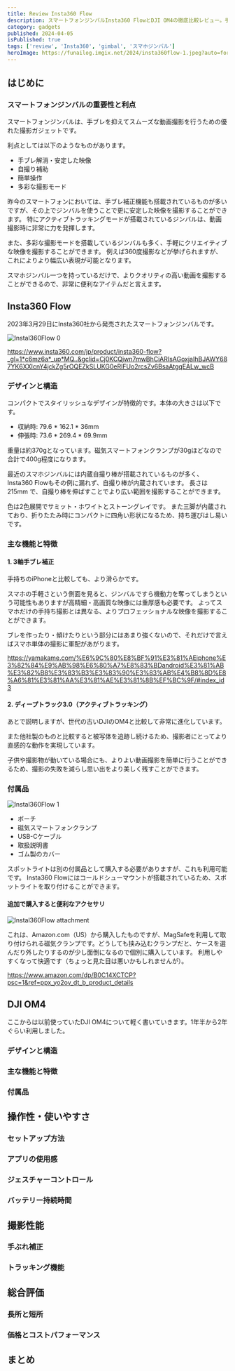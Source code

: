 ```yaml
---
title: Review Insta360 Flow
description: スマートフォンジンバルInsta360 FlowとDJI OM4の徹底比較レビュー。手ブレ補正や操作性、撮影モードなどの機能面から、デザインやコストパフォーマンスまで両製品の長所短所を詳しく解説します。
category: gadgets
published: 2024-04-05
isPublished: true
tags: ['review', 'Insta360', 'gimbal', 'スマホジンバル']
heroImage: https://funailog.imgix.net/2024/insta360flow-1.jpeg?auto=format,compress,enhance
---
```


## はじめに

### スマートフォンジンバルの重要性と利点

スマートフォンジンバルは、手ブレを抑えてスムーズな動画撮影を行うための優れた撮影ガジェットです。

利点としては以下のようなものがあります。

- 手ブレ解消・安定した映像
- 自撮り補助
- 簡単操作
- 多彩な撮影モード

昨今のスマートフォンにおいては、手ブレ補正機能も搭載されているものが多いですが、その上でジンバルを使うことで更に安定した映像を撮影することができます。
特にアクティブトラッキングモードが搭載されているジンバルは、動画撮影時に非常に力を発揮します。

また、多彩な撮影モードを搭載しているジンバルも多く、手軽にクリエイティブな映像を撮影することができます。
例えば360度撮影などが挙げられますが、これによりより幅広い表現が可能となります。

スマホジンバル一つを持っているだけで、よりクオリティの高い動画を撮影することができるので、非常に便利なアイテムだと言えます。

## Insta360 Flow

2023年3月29日にInsta360社から発売されたスマートフォンジンバルです。

![Instal360Flow 0](https://funailog.imgix.net/2024/insta360flow-0.jpeg?auto=format,compress,enhance)


https://www.insta360.com/jp/product/insta360-flow?_gl=1*c6mz6a*_up*MQ..&gclid=Cj0KCQjwn7mwBhCiARIsAGoxjaIhBJAWY687YK6XXIcnY4jckZg5rOQEZkSLUKG0eRlFUo2rcsZv6BsaAtgqEALw_wcB


### デザインと構造

コンパクトでスタイリッシュなデザインが特徴的です。本体の大きさは以下です。

- 収納時: 79.6 * 162.1 * 36mm
- 伸張時: 73.6 * 269.4 * 69.9mm

重量は約370gとなっています。磁気スマートフォンクランプが30gほどなので合計で400g程度になります。

最近のスマホジンバルには内蔵自撮り棒が搭載されているものが多く、Insta360 Flowもその例に漏れず、自撮り棒が内蔵されています。
長さは 215mm で、自撮り棒を伸ばすことでより広い範囲を撮影することができます。

色は2色展開でサミット・ホワイトとストーングレイです。
また三脚が内蔵されており、折りたたみ時にコンパクトに四角い形状になるため、持ち運びはし易いです。

### 主な機能と特徴

#### 1. 3軸手ブレ補正

手持ちのiPhoneと比較しても、より滑らかです。

スマホの手軽さという側面を見ると、ジンバルですら機動力を奪ってしまうという可能性もありますが高精細・高画質な映像には重厚感も必要です。
よってスマホだけの手持ち撮影とは異なる、よりプロフェッショナルな映像を撮影することができます。

ブレを作ったり・傾けたりという部分にはあまり強くないので、それだけで言えばスマホ単体の撮影に軍配があがります。

https://yamakame.com/%E6%9C%80%E8%BF%91%E3%81%AEiphone%E3%82%84%E9%AB%98%E6%80%A7%E8%83%BDandroid%E3%81%AB%E3%82%B8%E3%83%B3%E3%83%90%E3%83%AB%E4%B8%8D%E8%A6%81%E3%81%AA%E3%81%AE%E3%81%8B%EF%BC%9F/#index_id3

#### 2. ディープトラック3.0（アクティブトラッキング）

あとで説明しますが、世代の古いDJIのOM4と比較して非常に進化しています。

また他社製のものと比較すると被写体を追跡し続けるため、撮影者にとってより直感的な動作を実現しています。

子供や撮影物が動いている場合にも、よりよい動画撮影を簡単に行うことができるため、撮影の失敗を減らし思い出をより美しく残すことができます。

### 付属品

![Instal360Flow 1](https://funailog.imgix.net/2024/insta360flow-1.jpeg?auto=format,compress,enhance)

- ポーチ
- 磁気スマートフォンクランプ
- USB-Cケーブル
- 取扱説明書
- ゴム製のカバー

スポットライトは別の付属品として購入する必要がありますが、これも利用可能です。
Insta360 Flowにはコールドシューマウントが搭載されているため、スポットライトを取り付けることができます。

#### 追加で購入すると便利なアクセサリ

![Instal360Flow attachment](https://funailog.imgix.net/2024/insta360flow-attachment.jpeg?auto=format,compress,enhance)

これは、Amazon.com（US）から購入したものですが、MagSafeを利用して取り付けられる磁気クランプです。どうしても挟み込むクランプだと、ケースを選んだり外したりするのが少し面倒になるので個別に購入しています。
利用しやすくなって快適です（ちょっと見た目は悪いかもしれませんが）。

https://www.amazon.com/dp/B0C14XCTCP?psc=1&ref=ppx_yo2ov_dt_b_product_details

## DJI OM4

ここからは以前使っていたDJI OM4について軽く書いていきます。1年半から2年ぐらい利用しました。

### デザインと構造

### 主な機能と特徴

### 付属品

## 操作性・使いやすさ

### セットアップ方法

### アプリの使用感

### ジェスチャーコントロール

### バッテリー持続時間

## 撮影性能

### 手ぶれ補正

### トラッキング機能

## 総合評価

### 長所と短所

### 価格とコストパフォーマンス

## まとめ
